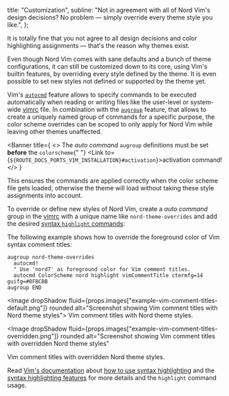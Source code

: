 <!--
Copyright (c) 2016-present Sven Greb <development@svengreb.de>
This source code is licensed under the MIT license found in the license file.
-->



  title: "Customization",
  subline: "Not in agreement with all of Nord Vim's design decisions? No problem — simply override every theme style you like.",
};

<ShrinkedWidth value={25}>

<SpaceBox mTop={4} mBottom={4}>
  <PaintBrush />
</SpaceBox>

</ShrinkedWidth>

<ShrinkedWidth value={80}>

<WIPNotice />

It is totally fine that you not agree to all design decisions and color highlighting assignments — that's the reason why themes exist.

Even though Nord Vim comes with sane defaults and a <Link to={ROUTE_DOCS_PORTS_VIM_CONFIGURATION}>bunch of theme configurations</Link>, it can still be customized down to its core, using Vim's builtin features, by overriding every style defined by the theme. It is even possible to set new styles not defined or supported by the theme yet.

Vim's [`autocmd`][vimhelp-autocmd] feature allows to specify commands to be executed automatically when reading or writing files like the user-level or system-wide [vimrc][vimhelp-vimrc] file. In combination with the [`augroup`][vimhelp-autocmd-augroup] feature, that allows to create a uniquely named group of commands for a specific purpose, the color scheme overrides can be scoped to only apply for Nord Vim while leaving other themes unaffected.

<Banner
  title={
    <>
      The <em>auto command</em> <Code>augroup</Code> definitions must be set <strong>before</strong> the <Code>colorscheme</Code>{" "}
      <Link to={`${ROUTE_DOCS_PORTS_VIM_INSTALLATION}#activation`}>activation</Link> command!
    </>
  }
>
  This ensures the commands are applied correctly when the color scheme file gets loaded, otherwise the theme will load without taking these style assignments
  into account.
</Banner>

To override or define new styles of Nord Vim, create a _auto command_ group in the [vimrc][vimhelp-vimrc] with a unique name like `nord-theme-overrides` and add the desired [syntax `highlight` commands][vimhelp-highlight]:

The following example shows how to override the foreground color of Vim syntax comment titles:

```viml
augroup nord-theme-overrides
  autocmd!
  " Use 'nord7' as foreground color for Vim comment titles.
  autocmd ColorScheme nord highlight vimCommentTitle ctermfg=14 guifg=#8FBCBB
augroup END
```

<Image dropShadow fluid={props.images["example-vim-comment-titles-default.png"]} rounded alt="Screenshot showing Vim comment titles with Nord theme styles">
  <span>Vim comment titles with Nord theme styles.</span>
</Image>

<Image
  dropShadow
  fluid={props.images["example-vim-comment-titles-overridden.png"]}
  rounded
  alt="Screenshot showing Vim comment titles with overridden Nord theme styles"
>
  <span>Vim comment titles with overridden Nord theme styles.</span>
</Image>

Read [Vim's documentation][vimhelp] about [how to use syntax highlighting][vimhelp-usr-synhigh] and the [syntax highlighting features][vimhelp-syntax] for more details and the `highlight` command usage.

</ShrinkedWidth>

[vimhelp-autocmd-augroup]: https://vimhelp.org/autocmd.txt.html#%3Aaugroup
[vimhelp-autocmd]: https://vimhelp.org/autocmd.txt.html
[vimhelp-highlight]: https://vimhelp.org/syntax.txt.html#%3Ahighlight
[vimhelp-syntax]: https://vimhelp.org/syntax.txt.html
[vimhelp-usr-synhigh]: https://vimhelp.org/usr_06.txt.html
[vimhelp-vimrc]: https://vimhelp.org/starting.txt.html#vimrc
[vimhelp]: https://vimhelp.org
